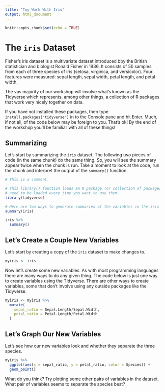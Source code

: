 ```yaml
---
title: "Toy Work With Iris"
output: html_document
---
```


```r
knitr::opts_chunk$set(echo = TRUE)
```

# The `iris` Dataset

Fisher's iris dataset is a multivariate dataset introduced bby the British statistician and biologist Ronald Fisher in 1936. It consists of 50 samples from each of three species of iris (setosa, virginica, and versicolor). Four features were measured: sepal length, sepal width, petal length, and petal width.

The vas majority of our workshop will involve what's known as the Tidyverse which represents, among other things, a collection of R packages that work very nicely together on data.

If you have not installed these packages, then type `install.packages("tidyverse")` in to the Console pane and hit Enter. Much, if not all, of the code below may be foreign to you. That's ok! By the end of the workshop you'll be familiar with all of these things!

## Summarizing

Let's start by summarizing the `iris` dataset. The following two pieces of code (in the same chunk) do the same thing. So, you will see the summary appear twice when the chunk is run. Take a moment to look at the code, run the chunk and interpret the output of the `summary()` function.

```r
# This is a comment.

# This library() function loads an R package (or collection of packages in this case). Packages need only be installed once, but
# need to be loaded every time you want to use them.
library(tidyverse)

# Here are two ways to generate summaries of the variables in the iris dataset
summary(iris)

iris %>%
  summary()
```

## Let's Create a Couple New Variables

Let's start by creating a copy of the `iris` dataset to make changes to.

```r
myiris <- iris
```

Now let's create some new variables. As with most programming languages there are many ways to do any given thing. The code below is just one way to create variables using the Tidyverse. There are other ways to create variables, some that don't involve using any outside packages like the Tidyverse.

```r
myiris <- myiris %>%
  mutate(
    sepal_ratio = Sepal.Length/Sepal.Width,
    petal_ratio = Petal.Length/Petal.Width
  )
```

## Let's Graph Our New Variables

Let's see how our new variables look and whether they separate the three species.

```r
myiris %>%
  ggplot(aes(x = sepal_ratio, y = petal_ratio, color = Species)) +
  geom_point()
```

What do you think? Try plotting some other pairs of variables in the dataset. What pair of variables seems to separate the species best?
